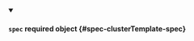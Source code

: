 


<details className="config-field" data-expandable="true" open>
<summary>

#### `spec` <span className="config-field-required" data-required="false">required</span> <span className="config-field-type">object</span> <span className="config-field-default"></span> <span className="config-field-enum"></span> {#spec-clusterTemplate-spec}



</summary>

<PartialSpecreference />


</details>
